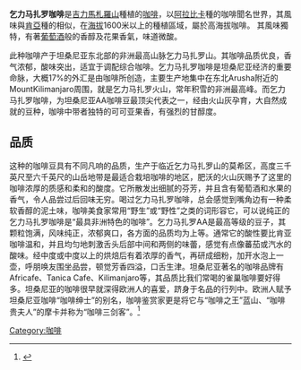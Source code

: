 {{noteTA
|T=zh-hans:乞力马扎罗咖啡;zh-hk:乞力馬扎羅咖啡;zh-tw:吉力馬札羅咖啡;
|1=zh-hans:乞力马扎罗;zh-hk:乞力馬扎羅;zh-tw:吉力馬札羅;
}}
'''乞力马扎罗咖啡'''是[[吉力馬札羅山|吉力馬札羅山]]種植的[[咖啡|咖啡]]，以[[阿拉比卡|阿拉比卡]]種的咖啡聞名世界，其風味與[[肯亞|肯亞]]種的相似，在[[海拔|海拔]]1600米以上的種植區域，屬於高海拔咖啡。
其風味獨特，有著[[葡萄酒|葡萄酒]]般的香醇及花果香氣，味道微酸。

此种咖啡产于坦桑尼亚东北部的非洲最高山脉乞力马扎罗山。其咖啡品质优良，香气浓郁，酸味突出，适宜于调配综合咖啡。乞力马扎罗咖啡是坦桑尼亚经济的重要命脉，大概17%的外汇是由咖啡所创造，主要生产地集中在东北Arusha附近的MountKilimanjaro周围，就是乞力马扎罗火山，常年积雪的非洲最高峰。而乞力马扎罗咖啡，为坦桑尼亚AA咖啡豆最顶尖代表之一，经由火山灰孕育，大自然成就的豆种，咖啡中带者独特的可可亚果香，有强烈的甘醇度。

== 品质 ==
这种的咖啡豆具有不同凡响的品质，生产于临近乞力马扎罗山的莫希区，高度三千英尺至六千英尺的山岳地带是最适合栽培咖啡的地区，肥沃的火山灰赐予了这里的咖啡浓厚的质感和柔和的酸度。它所散发出细腻的芬芳，并且含有葡萄酒和水果的香气，令人品尝过后回味无穷。喝过乞力马扎罗咖啡，总会感觉到嘴角边有一种柔软香醇的泥土味，咖啡美食家常用“野生”或“野性”之类的词形容它，可以说纯正的乞力马扎罗咖啡是“最具非洲特色的咖啡”。乞力马扎罗AA是最高等级的豆子，其颗粒饱满，风味纯正，浓郁爽口，各方面的品质均为上等。通常它的酸性要比肯亚咖啡温和，并且均匀地刺激舌头后部中间和两侧的味蕾，感觉有点像蕃茄或汽水的酸味。经中度或中度以上的烘焙后有着浓厚的香气，再研成细粉，加开水泡上一壶，呼朋唤友围坐品尝，顿觉芳香四溢，口舌生津。坦桑尼亚著名的咖啡品牌有Africafe、Tanica Cafe、Kilimanjaro等，其品质比我们常喝的雀巢咖啡要好得多。坦桑尼亚的咖啡很早就深得欧洲人的喜爱，跻身于名品的行列中。欧洲人赋予坦桑尼亚咖啡“咖啡绅士”的别名，咖啡鉴赏家更是将它与“咖啡之王”蓝山、“咖啡贵夫人”的摩卡并称为“咖啡三剑客”。<ref>{{Cite book|chapter=咖啡|title=Naked Picnic|url=http://dx.doi.org/10.2307/j.ctt1pc5fb3.6|publisher=The Chinese University Press|date=2013-11-14|pages=20–23}}</ref>
[[Category:咖啡|Category:咖啡]]